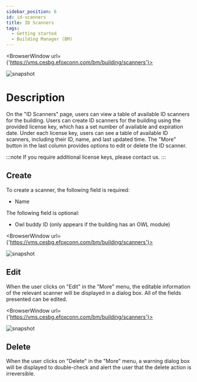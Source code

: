 ```yaml
---
sidebar_position: 6
id: id-scanners
title: ID Scanners
tags:
  - Getting started
  - Building Manager (BM)
---
```



<BrowserWindow url={'https://vms.cesbg.efoxconn.com/bm/building/scanners'}>

![snapshot](../../assets/bm/bm-id-scanners-zh-hant.png)

</BrowserWindow>

# Description

On the "ID Scanners" page, users can view a table of available ID scanners for the building. Users can create ID scanners for the building using the provided license key, which has a set number of available and expiration date. Under each license key, users can see a table of available ID scanners, including their ID, name, and last updated time. The "More" button in the last column provides options to edit or delete the ID scanner.

:::note
If you require additional license keys, please contact us.
:::

## Create

To create a scanner, the following field is required:

- Name

The following field is optional:

- Owl buddy ID (only appears if the building has an OWL module)

<BrowserWindow url={'https://vms.cesbg.efoxconn.com/bm/building/scanners'}>

![snapshot](../../assets/bm/bm-create-id-scanner-zh-hant.png)

</BrowserWindow>

## Edit

When the user clicks on "Edit" in the "More" menu, the editable information of the relevant scanner will be displayed in a dialog box. All of the fields presented can be edited.

<BrowserWindow url={'https://vms.cesbg.efoxconn.com/bm/building/scanners'}>

![snapshot](../../assets/bm/bm-edit-id-scanner-zh-hant.png)

</BrowserWindow>

## Delete

When the user clicks on "Delete" in the "More" menu, a warning dialog box will be displayed to double-check and alert the user that the delete action is irreversible.
